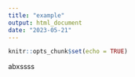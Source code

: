 ```yaml
---
title: "example"
output: html_document
date: "2023-05-21"
---
```


```r
knitr::opts_chunk$set(echo = TRUE)
```

abxssss